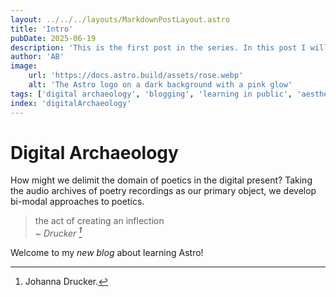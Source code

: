 ```yaml
---
layout: ../../../layouts/MarkdownPostLayout.astro
title: 'Intro'
pubDate: 2025-06-19
description: 'This is the first post in the series. In this post I will write about the amazing world of digital humanities. Stay tuned for more information...'
author: 'AB'
image:
    url: 'https://docs.astro.build/assets/rose.webp'
    alt: 'The Astro logo on a dark background with a pink glow'
tags: ['digital archaeology', 'blogging', 'learning in public', 'aesthetics']
index: 'digitalArchaeology'
---
```

# Digital Archaeology
How might we delimit the domain of poetics in the digital present? Taking the audio archives of poetry recordings as our primary object, we develop bi-modal approaches to poetics.

> the act of creating an inflection<br/>
> <cite>~ Drucker [^1]</cite>
[^1]: Johanna Drucker.

Welcome to my _new blog_ about learning Astro!
